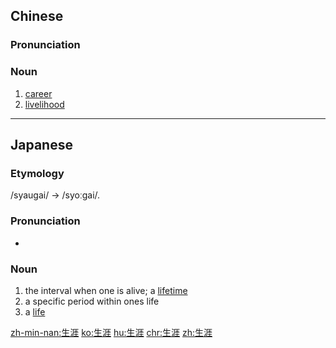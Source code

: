 ==Chinese==
{{zh-forms}}

===Pronunciation===
{{zh-pron
|m=shēngyá
|c=sang1 ngaai4
|mn=qz:sng-gâi/tw,xm,zz:seng-gâi
|cat=n
}}

===Noun===
{{zh-noun}}

# [[career]]
# [[livelihood]]

----

==Japanese==
{{ja-kanjitab|生|涯}}

===Etymology===
/syaugai/ → /syoːgai/.

===Pronunciation===
* {{IPA|[ɕoːɡai]|lang=ja}}

===Noun===
{{ja-noun|しょうがい|hhira=しゃうがい}}

# the interval when one is alive; a [[lifetime]]
# a specific period within ones life
# a [[life]]

[[zh-min-nan:生涯]]
[[ko:生涯]]
[[hu:生涯]]
[[chr:生涯]]
[[zh:生涯]]